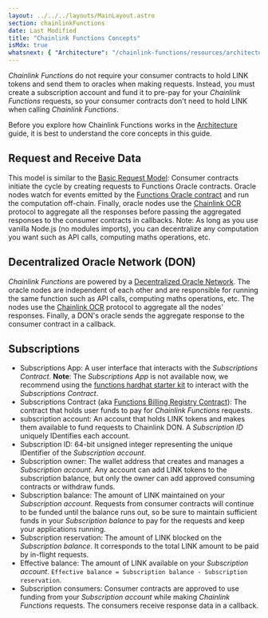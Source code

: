 ```yaml
---
layout: ../../../layouts/MainLayout.astro
section: chainlinkFunctions
date: Last Modified
title: "Chainlink Functions Concepts"
isMdx: true
whatsnext: { "Architecture": "/chainlink-functions/resources/architecture" }
---
```


_Chainlink Functions_ do not require your consumer contracts to hold LINK tokens and send them to oracles when making requests. Instead, you must create a subscription account and fund it to pre-pay for your _Chainlink Functions_ requests, so your consumer contracts don't need to hold LINK when calling _Chainlink Functions_.

Before you explore how Chainlink Functions works in the [Architecture](/chainlink-functions/resources/architecture/) guide, it is best to understand the core concepts in this guide.

## Request and Receive Data

This model is similar to the [Basic Request Model](/architecture-overview/architecture-request-model): Consumer contracts initiate the cycle by creating requests to Functions Oracle contracts. Oracle nodes watch for events emitted by the [Functions Oracle contract](https://github.com/smartcontractkit/chainlink/blob/develop/contracts/src/v0.8/dev/functions/FunctionsOracle.sol) and run the computation off-chain. Finally, oracle nodes use the [Chainlink OCR](/architecture-overview/off-chain-reporting/) protocol to aggregate all the responses before passing the aggregated responses to the consumer contracts in callbacks. Note: As long as you use vanilla Node.js (no modules imports), you can decentralize any computation you want such as API calls, computing maths operations, etc.

## Decentralized Oracle Network (DON)

_Chainlink Functions_ are powered by a [Decentralized Oracle Network](https://chain.link/education/blockchain-oracles#decentralized-oracles). The oracle nodes are independent of each other and are responsible for running the same function such as API calls, computing maths operations, etc. The nodes use the [Chainlink OCR](/architecture-overview/off-chain-reporting/) protocol to aggregate all the nodes' responses. Finally, a DON's oracle sends the aggregate response to the consumer contract in a callback.

## Subscriptions

- Subscriptions App: A user interface that interacts with the _Subscriptions Contract_. **Note**: The _Subscriptions App_ is not available now, we recommend using the [functions hardhat starter kit](https://github.com/smartcontractkit/functions-hardhat-starter-kit) to interact with the _Subscriptions Contract_.
- Subscriptions Contract (aka [Functions Billing Registry Contract](https://github.com/smartcontractkit/chainlink/blob/develop/contracts/src/v0.8/dev/functions/FunctionsBillingRegistry.sol)): The contract that holds user funds to pay for _Chainlink Functions_ requests.
- subscription account: An account that holds LINK tokens and makes them available to fund requests to Chainlink DON. A _Subscription ID_ uniquely IDentifies each account.
- Subscription ID: 64-bit unsigned integer representing the unique IDentifier of the _Subscription account_.
- Subscription owner: The wallet address that creates and manages a _Subscription account_. Any account can add LINK tokens to the subscription balance, but only the owner can add approved consuming contracts or withdraw funds.
- Subscription balance: The amount of LINK maintained on your _Subscription account_. Requests from consumer contracts will continue to be funded until the balance runs out, so be sure to maintain sufficient funds in your _Subscription balance_ to pay for the requests and keep your applications running.
- Subscription reservation: The amount of LINK blocked on the _Subscription balance_. It corresponds to the total LINK amount to be paid by in-flight requests.
- Effective balance: The amount of LINK available on your _Subscription account_. `Effective balance = Subscription balance - Subscription reservation`.
- Subscription consumers: Consumer contracts are approved to use funding from your _Subscription account_ while making _Chainlink Functions_ requests. The consumers receive response data in a callback.
